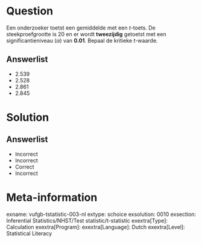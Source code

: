 Question
========

Een onderzoeker toetst een gemiddelde met een *t*-toets. De steekproefgrootte is 20 en er wordt **tweezijdig** getoetst met een significantieniveau ($\alpha$) van **0.01**. Bepaal de kritieke *t*-waarde.
  
Answerlist
----------
* 2.539
* 2.528
* 2.861
* 2.845

Solution
========

Answerlist
----------
* Incorrect
* Incorrect
* Correct
* Incorrect

Meta-information
================
exname: vufgb-tstatistic-003-nl
extype: schoice
exsolution: 0010
exsection: Inferential Statistics/NHST/Test statistic/t-statistic
exextra[Type]: Calculation
exextra[Program]: 
exextra[Language]: Dutch
exextra[Level]: Statistical Literacy